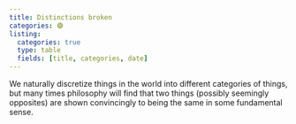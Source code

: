 ```yaml
---
title: Distinctions broken
categories: 🟣
listing: 
  categories: true
  type: table
  fields: [title, categories, date]
---
```


We naturally discretize things in the world into different categories of things, 
but many times philosophy will find that two things (possibly seemingly 
opposites) are shown convincingly to being the same in some fundamental sense.